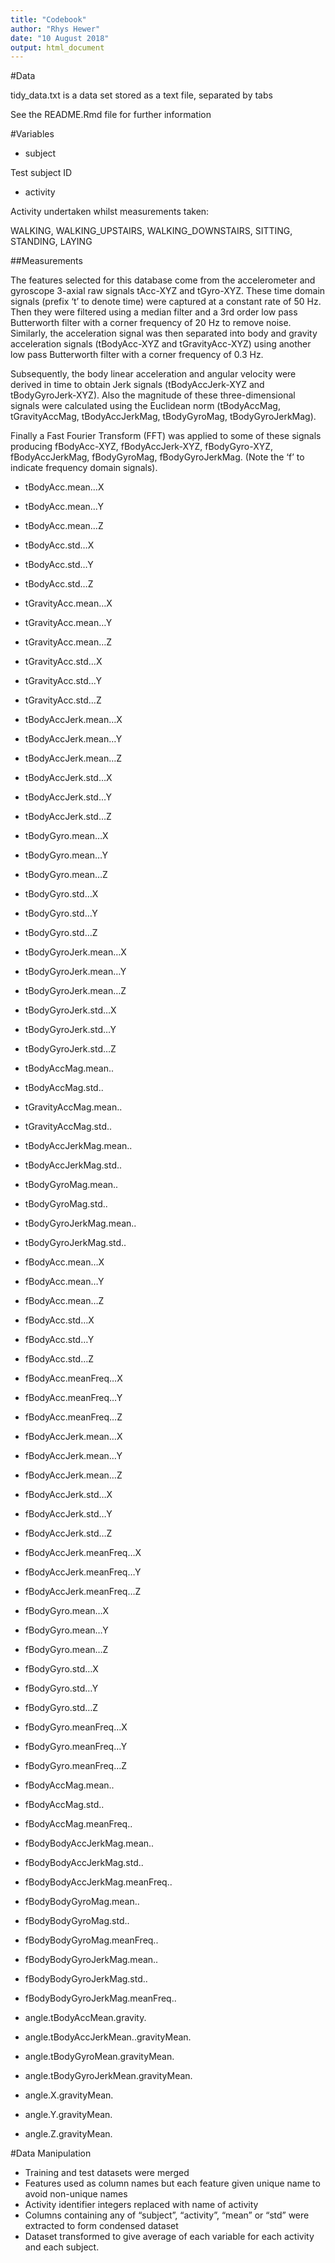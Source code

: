 ```yaml
---
title: "Codebook"
author: "Rhys Hewer"
date: "10 August 2018"
output: html_document
---
```


#Data

tidy_data.txt is a data set stored as a text file, separated by tabs

See the README.Rmd file for further information

#Variables

* subject

Test subject ID

* activity

Activity undertaken whilst measurements taken:

WALKING, WALKING_UPSTAIRS, WALKING_DOWNSTAIRS, SITTING, STANDING, LAYING

##Measurements


The features selected for this database come from the accelerometer and gyroscope 3-axial raw signals tAcc-XYZ and tGyro-XYZ. These time domain signals (prefix 't' to denote time) were captured at a constant rate of 50 Hz. Then they were filtered using a median filter and a 3rd order low pass Butterworth filter with a corner frequency of 20 Hz to remove noise. Similarly, the acceleration signal was then separated into body and gravity acceleration signals (tBodyAcc-XYZ and tGravityAcc-XYZ) using another low pass Butterworth filter with a corner frequency of 0.3 Hz. 

Subsequently, the body linear acceleration and angular velocity were derived in time to obtain Jerk signals (tBodyAccJerk-XYZ and tBodyGyroJerk-XYZ). Also the magnitude of these three-dimensional signals were calculated using the Euclidean norm (tBodyAccMag, tGravityAccMag, tBodyAccJerkMag, tBodyGyroMag, tBodyGyroJerkMag). 

Finally a Fast Fourier Transform (FFT) was applied to some of these signals producing fBodyAcc-XYZ, fBodyAccJerk-XYZ, fBodyGyro-XYZ, fBodyAccJerkMag, fBodyGyroMag, fBodyGyroJerkMag. (Note the 'f' to indicate frequency domain signals). 


* tBodyAcc.mean...X
* tBodyAcc.mean...Y
* tBodyAcc.mean...Z
* tBodyAcc.std...X
* tBodyAcc.std...Y
* tBodyAcc.std...Z

* tGravityAcc.mean...X
* tGravityAcc.mean...Y
* tGravityAcc.mean...Z
* tGravityAcc.std...X
* tGravityAcc.std...Y
* tGravityAcc.std...Z

* tBodyAccJerk.mean...X
* tBodyAccJerk.mean...Y
* tBodyAccJerk.mean...Z
* tBodyAccJerk.std...X
* tBodyAccJerk.std...Y
* tBodyAccJerk.std...Z

* tBodyGyro.mean...X
* tBodyGyro.mean...Y
* tBodyGyro.mean...Z
* tBodyGyro.std...X
* tBodyGyro.std...Y
* tBodyGyro.std...Z

* tBodyGyroJerk.mean...X
* tBodyGyroJerk.mean...Y
* tBodyGyroJerk.mean...Z
* tBodyGyroJerk.std...X
* tBodyGyroJerk.std...Y
* tBodyGyroJerk.std...Z

* tBodyAccMag.mean..
* tBodyAccMag.std..

* tGravityAccMag.mean..
* tGravityAccMag.std..

* tBodyAccJerkMag.mean..
* tBodyAccJerkMag.std..

* tBodyGyroMag.mean..
* tBodyGyroMag.std..

* tBodyGyroJerkMag.mean..
* tBodyGyroJerkMag.std..

* fBodyAcc.mean...X
* fBodyAcc.mean...Y
* fBodyAcc.mean...Z

* fBodyAcc.std...X
* fBodyAcc.std...Y
* fBodyAcc.std...Z

* fBodyAcc.meanFreq...X
* fBodyAcc.meanFreq...Y
* fBodyAcc.meanFreq...Z

* fBodyAccJerk.mean...X
* fBodyAccJerk.mean...Y
* fBodyAccJerk.mean...Z

* fBodyAccJerk.std...X
* fBodyAccJerk.std...Y
* fBodyAccJerk.std...Z

* fBodyAccJerk.meanFreq...X
* fBodyAccJerk.meanFreq...Y
* fBodyAccJerk.meanFreq...Z

* fBodyGyro.mean...X
* fBodyGyro.mean...Y
* fBodyGyro.mean...Z

* fBodyGyro.std...X
* fBodyGyro.std...Y
* fBodyGyro.std...Z

* fBodyGyro.meanFreq...X
* fBodyGyro.meanFreq...Y
* fBodyGyro.meanFreq...Z

* fBodyAccMag.mean..
* fBodyAccMag.std..
* fBodyAccMag.meanFreq..

* fBodyBodyAccJerkMag.mean..
* fBodyBodyAccJerkMag.std..
* fBodyBodyAccJerkMag.meanFreq..

* fBodyBodyGyroMag.mean..
* fBodyBodyGyroMag.std..
* fBodyBodyGyroMag.meanFreq..

* fBodyBodyGyroJerkMag.mean..
* fBodyBodyGyroJerkMag.std..
* fBodyBodyGyroJerkMag.meanFreq..

* angle.tBodyAccMean.gravity.

* angle.tBodyAccJerkMean..gravityMean.

* angle.tBodyGyroMean.gravityMean.

* angle.tBodyGyroJerkMean.gravityMean.

* angle.X.gravityMean.
* angle.Y.gravityMean.
* angle.Z.gravityMean.



#Data Manipulation
 
* Training and test datasets were merged
* Features used as column names but each feature given unique name to avoid non-unique names
* Activity identifier integers replaced with name of activity
* Columns containing any of "subject", "activity", "mean" or "std" were extracted to form condensed dataset
* Dataset transformed to give average of each variable for each activity and each subject.
